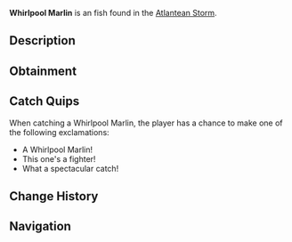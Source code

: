 {{FishInfobox
|image          = Whirlpool Marlin.png
|rarity         = Unusual
|sea            = First Sea
|location       = [[Atlantean Storm]]
|sublocation    = 
|sources        = Fishing Rod
|radar_location = 
|xp             = 250
|weather        = Rain
|time           = 
|season         = Spring
|bait           = Squid
|base_weight    = 9
|base_value     = 450
|weight_range   = 5
|base_chance    = 35
|base_resil     = 55
}}
'''Whirlpool Marlin''' is an {{Rarity|Unusual}} fish found in the [[Atlantean Storm]].

== Description ==
{{Description|A powerful marlin species that thrives in the chaotic waters of the Atlantean Storm. Their distinctive spiral-patterned bill helps them navigate through powerful currents while hunting.|Bestiary Entry}}

== Obtainment ==
{{Description|Found in the deeper parts of the Atlantean Storm.|Bestiary Hint}}
{{Fish Availability|
Grand Reef/Atlantean Storm
|top_rods      = 
Krampus's Rod\405659.14\421760.7;
Magma Rod\389278.94\404730.33;
Plastic Rod\358538.25\372218.88;
Fast Rod\288955.81\441593.39;
Leviathan's Fang Rod\280341.64\222329.58;
Buddy Bond Rod\264744.25\370992.57;
Flimsy Rod\231644.75\486522.45;
Fischer's Rod\260342.95\397866.11;
Training Rod\166250\363406.74;
Magnet Rod\179500.32\352426.59;
Astralhook Rod\259770.68\248239.94;
Ethereal Prism Rod\259417.82\196680.74;
Seraphic Rod\250722.12\169660.74;
Trident Rod\250383.26\216037.72;
No-Life Rod\249382.83\181149.32;
Free Spirit Rod\240693.38\207677.02;
Rod Of The Forgotten Fang\234839.69\165670.99;
Challenger's Rod\227711.92\166668.74;
Rod Of The Depths\211604.11\159209.3;
Zeus Rod\208110.55\155223.69;
Rod Of The Exalted One\207556.15\160916.58;
Verdant Shear Rod\204760.1\155212.55;
Blazebringer Rod\197539.73\149584.96;
Depthseeker Rod\188131.58\144611.79;
Avalanche Rod\169839.24\131298.01;
Volcanic Rod\162156.69\125652.48;
Steady Rod\83353.64\59396.8
|recommended   = Ethereal Prism Rod
}}

== Catch Quips ==
When catching a Whirlpool Marlin, the player has a chance to make one of the following exclamations:
* A Whirlpool Marlin!
* This one's a fighter!
* What a spectacular catch!

== Change History ==
{{Change History|{{subst:Current Version}}}}

== Navigation ==
{{Fish Navbox|Atlantean Storm}}